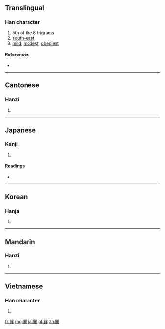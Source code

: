{{also|巺}}
==Translingual==

===Han character===
{{Han char|rn=49|rad=己|as=09|sn=12|four=7780<sub>1</sub>|canj=口山廿金 (RUTC)}}

# 5th of the 8 trigrams
# [[south-east]]
# [[mild]], [[modest]], [[obedient]]

====References====
* {{Han ref|kx=0327.160|dkj=08765|dj=0631.180|hdz=20987.050|uh=5DFD|ud=24061|bh=B453|bd=46163}}

----

==Cantonese==

===Hanzi===
{{yue-hanzi|jyut=|y=seun3}}

# {{defn|Cantonese|sort=己09}}

----

==Japanese==

===Kanji===
{{ja-kanji|grade=|rs=己09}}

# {{defn|Japanese|sort=己09}}

====Readings====
* {{ja-readings|on=[[そん]] (son)|kun=[[たつみ]] (tatsumi)}}

----

==Korean==

===Hanja===
{{ko-hanja|hangeul=손|rv=son|mr=son}}

# {{defn|Korean|sort=己09}}

----

==Mandarin==

===Hanzi===
{{cmn-hanzi|pin=[[shuài]] ([[shuai4]]), [[shuò]] ([[shuo4]]), [[xùn]] ([[xun4]])|wg=shuai<sup>4</sup>, shuo<sup>4</sup>, hsün<sup>4</sup>}}

# {{defn|Mandarin|sort=己09}}

----

==Vietnamese==

===Han character===
{{vi-hantu|[[tốn]], [[rốn]], [[lún]]|rs=己09}}

# {{defn|Vietnamese|sort=己09}}

[[fr:巽]]
[[mg:巽]]
[[ja:巽]]
[[pl:巽]]
[[zh:巽]]
